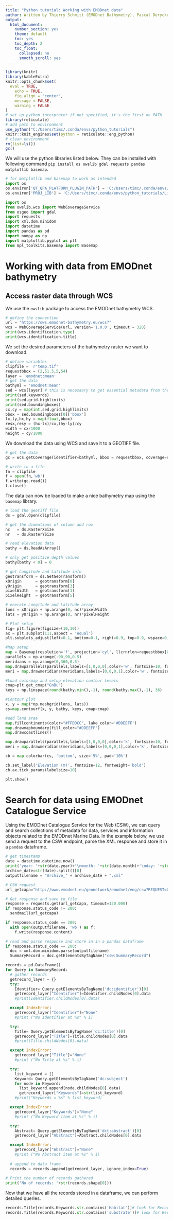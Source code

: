 ```yaml
---
title: "Python tutorial: Working with EMODnet data"
author: Written by Thierry Schmitt (EMODnet Bathymetry), Pascal Derycke (EMODnet Secretariat) and Tim Collart (EMODnet Secretariat).
output:
  html_document:
    number_section: yes
    theme: default
    toc: yes
    toc_depth: 2
    toc_float:
      collapsed: no
      smooth_scroll: yes
---
```



```r
library(knitr)
library(kableExtra)
knitr::opts_chunk$set(
  eval = TRUE,
	echo = TRUE,
	fig.align = "center",
	message = FALSE,
	warning = FALSE
)
# set up python interpreter if not specified, it's the first on PATH
library(reticulate)
# add path to environment
use_python("C:/Users/timc/.conda/envs/python_tutorials")
knitr::knit_engines$set(python = reticulate::eng_python)
# clean environment
rm(list=ls())
gc()
```

We will use the python libraries listed below. They can be installed with following command `pip install os owslib gdal requests pandas matplotlib basemap`.

```python
# for matplotlib and basemap to work as intended
import os
os.environ['QT_QPA_PLATFORM_PLUGIN_PATH'] = 'C:/Users/timc/.conda/envs/python_tutorials/Library/plugins/platforms'
os.environ['PROJ_LIB'] = 'C:/Users/timc/.conda/envs/python_tutorials/Library/share'
```

```python
import os
from owslib.wcs import WebCoverageService
from osgeo import gdal
import requests
import xml.dom.minidom
import datetime
import pandas as pd
import numpy as np
import matplotlib.pyplot as plt
from mpl_toolkits.basemap import Basemap
```

# Working with data from EMODnet bathymetry

## Access raster data through WCS

We use the `owslib` package to access the EMODnet bathymetry WCS.

```python
# define the connection
url = "https://ows.emodnet-bathymetry.eu/wcs?"
wcs = WebCoverageService(url, version='1.0.0', timeout = 320)
print(wcs.identification.type)
print(wcs.identification.title)
```

We set the desired parameters of the bathymetry raster we want to download.

```python
# define variables
clipfile =  r'temp.tif'
requestbbox = (2,51.5,5,54)
layer = 'emodnet:mean'
# get the data
bathyml = 'emodnet:mean'
sed = wcs[layer] # this is necesaary to get essential metadata from the advertised layer
print(sed.keywords)
print(sed.grid.highlimits)
print(sed.boundingboxes)
cx,cy = map(int,sed.grid.highlimits)
bbox = sed.boundingboxes[0]['bbox']
lx,ly,hx,hy = map(float,bbox)
resx,resy = (hx-lx)/cx,(hy-ly)/cy
width = cx/1000
height = cy/1000
```

We download the data using WCS and save it to a GEOTIFF file.

```python
# get the data
gc = wcs.getCoverage(identifier=bathyml, bbox = requestbbox, coverage=sed, format='GeoTIFF', crs=sed.boundingboxes[0]['nativeSrs'],resx=resx,resy=resy)

# write to a file
fn = clipfile
f = open(fn,'wb')
f.write(gc.read())
f.close()
```

The data can now be loaded to make a nice bathymetry map using the `basemap` library.

```python
# load the geotiff file
ds = gdal.Open(clipfile)

# get the dimentions of column and row
nc   = ds.RasterXSize
nr   = ds.RasterYSize

# read elevation data
bathy = ds.ReadAsArray()

# only get positive depth values
bathy[bathy < 0] = 0

# get Longitude and Latitude info
geotransform = ds.GetGeoTransform()
xOrigin      = geotransform[0]
yOrigin      = geotransform[3]
pixelWidth   = geotransform[1]
pixelHeight  = geotransform[5]

# enerate Longitude and Latitude array
lons = xOrigin + np.arange(0, nc)*pixelWidth
lats = yOrigin + np.arange(0, nr)*pixelHeight

# Plot setup
fig= plt.figure(figsize=(10,10))
ax = plt.subplot(111,aspect = 'equal')
plt.subplots_adjust(left=0.1, bottom=0.1, right=0.9, top=0.9, wspace=0, hspace=0)

#Map setup
map = Basemap(resolution='f', projection='cyl', llcrnrlon=requestbbox[0],llcrnrlat=requestbbox[1], urcrnrlon=requestbbox[2], urcrnrlat=requestbbox[3]) #EDIT
parallels = np.arange(-90,90,0.5)
meridians = np.arange(0,360,0.5)
map.drawparallels(parallels,labels=[1,0,0,0],color='w', fontsize=10, fontweight='bold')
meri = map.drawmeridians(meridians,labels=[0,0,0,1],color='w', fontsize=10, fontweight='bold')

#Load colormap and setup elevation contour levels
cmap=plt.get_cmap("GnBu")
keys = np.linspace(round(bathy.min(),-1), round(bathy.max(),-1), 36)

#Contour plot
x, y = map(*np.meshgrid(lons, lats))
cs=map.contourf(x, y, bathy, keys, cmap=cmap)

#add land area
map.fillcontinents(color="#FFDDCC", lake_color='#DDEEFF')
map.drawmapboundary(fill_color="#DDEEFF")
map.drawcoastlines()

map.drawparallels(parallels,labels=[1,0,0,0],color='k', fontsize=10, fontweight='bold')
meri = map.drawmeridians(meridians,labels=[0,0,0,1],color='k', fontsize=10, fontweight='bold')

cb = map.colorbar(cs, 'bottom', size='5%', pad='10%')

cb.set_label('Elevation (m)', fontsize=12, fontweight='bold')
cb.ax.tick_params(labelsize=10)

plt.show()
```

# Search for data using EMODnet Catalogue Service

Using the EMODnet Catalogue Service for the Web (CSW), we can query and search collections of metadata for data, services and information objects related to the EMODnet Marine Data. In the example below, we use send a request to the CSW endpoint, parse the XML response and store it in a `pandas` dataframe.

```python
# get timestamp
date = datetime.datetime.now()
print('year: '+str(date.year)+'\nmonth: '+str(date.month)+'\nday: '+str(date.day)+'\nhour: '+str(date.hour)+'\nminute: '+str(date.minute))
archive_date=str(date).split()[0]
outputfilename = "Archive_" + archive_date + ".xml"

# CSW request
url_getcapa="http://www.emodnet.eu/geonetwork/emodnet/eng/csw?REQUEST=GetRecords&SERVICE=CSW&VERSION=2.0.2&ELEMENTSETNAME=summary&OUTPUTSCHEMA=http://www.opengis.net/cat/csw/2.0.2&CONSTRAINTLANGUAGE=FILTER&CONSTRAINT_LANGUAGE_VERSION=1.1.0&RESULTTYPE=results&TYPENAMES=csw:Record&CONSTRAINT=%3Cogc:Filter%20xmlns:ogc=%22http://www.opengis.net/ogc%22%3E%3Cogc:PropertyIsEqualTo%3E%3Cogc:PropertyName%3Edc:type%3C/ogc:PropertyName%3E%3Cogc:Literal%3Edataset%3C/ogc:Literal%3E%3C/ogc:PropertyIsEqualTo%3E%3C/ogc:Filter%3E&maxRecords=1000"

# Get response and save to file
response = requests.get(url_getcapa, timeout=120.000)
if response.status_code != 200:
  sendmail(url_getcapa)

if response.status_code == 200:
  with open(outputfilename, 'wb') as f:
    f.write(response.content)
```

```python
# read and parse response and store in in a pandas dataframe
if response.status_code == 200:	
  doc = xml.dom.minidom.parse(outputfilename)
  SummaryRecord = doc.getElementsByTagName("csw:SummaryRecord")

records = pd.DataFrame() 
for Query in SummaryRecord:
  # gather records
  getrecord_layer = {}
  try:
    Identifier= Query.getElementsByTagName('dc:identifier')[0]
    getrecord_layer["Identifier"]=Identifier.childNodes[0].data
    #print(Identifier.childNodes[0].data)

  except IndexError:
    getrecord_layer["Identifier"]="None"
    #print ("No Identifier at %s" % i)

  try:
    Title= Query.getElementsByTagName('dc:title')[0]
    getrecord_layer["Title"]=Title.childNodes[0].data
    #print(Title.childNodes[0].data)

  except IndexError:
    getrecord_layer["Title"]="None"
    #print ("No Title at %s" % i)

  try:
    list_keyword = []
    Keyword= Query.getElementsByTagName('dc:subject')
    for node in Keyword:
      list_keyword.append(node.childNodes[0].data)
      getrecord_layer["Keywords"]=str(list_keyword)
    #print("Keywords = %s" % list_keyword)

  except IndexError:
    getrecord_layer["Keywords"]="None"
    #print ("No Keyword item at %s" % i)

  try:
    Abstract= Query.getElementsByTagName('dct:abstract')[0]
    getrecord_layer["Abstract"]=Abstract.childNodes[0].data

  except IndexError:
    getrecord_layer["Abstract"]="None"
    #print ("No Abstract item at %s" % i)
    
  # append to data frame
  records = records.append(getrecord_layer, ignore_index=True)
  
# Print the number of records gathered
print('No of records: '+str(records.shape[0]))
```

Now that we have all the records stored in a dataframe, we can perform detailed queries.

```python
records.Title[records.Keywords.str.contains('Habitat')]# look for Records with keyword 'Habitat'
records.Title[records.Keywords.str.contains('substrate')]# look for Records with keyword 'substrate'
```

